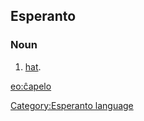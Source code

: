 ==Esperanto==
===Noun===
# [[hat]].

[[eo:ĉapelo]]
[[Category:Esperanto language]]
{{Universala Vortaro}}